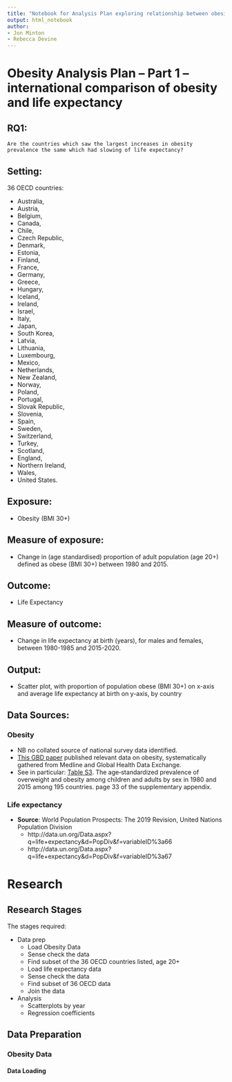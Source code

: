 ```yaml
---
title: "Notebook for Analysis Plan exploring relationship between obesity and life expectancy"
output: html_notebook
author: 
- Jon Minton
- Rebecca Devine
---
```


# Obesity Analysis Plan – Part 1 – international comparison of obesity and life expectancy

## RQ1: 

`Are the countries which saw the largest increases in obesity prevalence the same which had slowing of life expectancy?`

## Setting:

36 OECD countries: 

* Australia, 
* Austria,
* Belgium, 
* Canada, 
* Chile, 
* Czech Republic, 
* Denmark, 
* Estonia, 
* Finland, 
* France, 
* Germany, 
* Greece, 
* Hungary, 
* Iceland, 
* Ireland, 
* Israel, 
* Italy, 
* Japan, 
* South Korea, 
* Latvia, 
* Lithuania, 
* Luxembourg, 
* Mexico, 
* Netherlands, 
* New Zealand, 
* Norway, 
* Poland, 
* Portugal, 
* Slovak Republic, 
* Slovenia, 
* Spain, 
* Sweden, 
* Switzerland, 
* Turkey, 
* Scotland, 
* England, 
* Northern Ireland, 
* Wales, 
* United States.   

## Exposure:

* Obesity (BMI 30+)

## Measure of exposure:

* Change in (age standardised) proportion of adult population (age 20+) defined as obese (BMI 30+) between 1980 and 2015.

## Outcome:

* Life Expectancy

## Measure of outcome: 

* Change in life expectancy at birth (years), for males and females, between 1980-1985 and 2015-2020.

## Output: 

* Scatter plot, with proportion of population obese (BMI 30+) on x-axis and average life expectancy at birth on y-axis, by country

## Data Sources:

### Obesity

* NB no collated source of national survey data identified.  
* [This GBD paper](http://www.healthdata.org/research-article/health-effects-overweight-and-obesity-195-countries-over-25-years) published relevant data on obesity, systematically gathered from Medline and Global Health Data Exchange.
* See in particular: [Table S3](https://www.nejm.org/doi/suppl/10.1056/NEJMoa1614362/suppl_file/nejmoa1614362_appendix.pdf). The age‐standardized prevalence of overweight and obesity among children and adults by sex in 1980 and 2015 among 195 countries. page 33 of the supplementary appendix.  

### Life expectancy

* **Source**: World Population Prospects: The 2019 Revision, United Nations Population Division
    * http://data.un.org/Data.aspx?q=life+expectancy&d=PopDiv&f=variableID%3a66
    * http://data.un.org/Data.aspx?q=life+expectancy&d=PopDiv&f=variableID%3a67


# Research

## Research Stages 

The stages required: 

* Data prep
  * Load Obesity Data
  * Sense check the data
  * Find subset of the 36 OECD countries listed, age 20+ 
  * Load life expectancy data
  * Sense check the data 
  * Find subset of 36 OECD data 
  * Join the data
* Analysis 
  * Scatterplots by year
  * Regression coefficients 
  
## Data Preparation 

### Obesity Data 

#### Data Loading 



